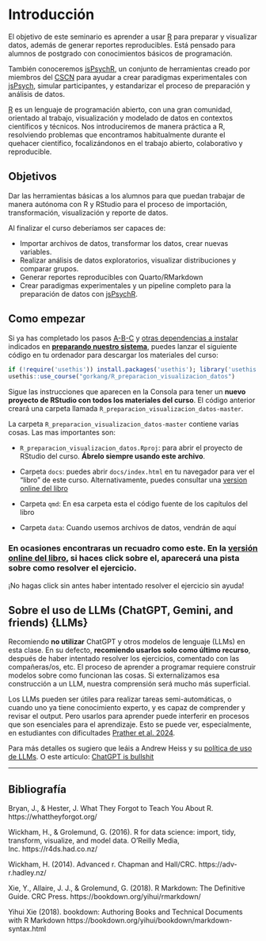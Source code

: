 # Introducción {-}

El objetivo de este seminario es aprender a usar [R](https://www.r-project.org/) para preparar y visualizar datos, además de generar reportes reproducibles. Está pensado para alumnos de postgrado con conocimientos básicos de programación.  

También conoceremos [jsPsychR](https://gorkang.github.io/jsPsychRmanual/index.html), un conjunto de herramientas creado por miembros del [CSCN](https://cscn.uai.cl/) para ayudar a crear paradigmas experimentales con [jsPsych](https://www.jspsych.org/), simular participantes, y estandarizar el proceso de preparación y análisis de datos.  

[R](https://www.r-project.org/) es un lenguaje de programación abierto, con una gran comunidad, orientado al trabajo, visualización y modelado de datos en contextos científicos y técnicos. Nos introduciremos de manera práctica a R, resolviendo problemas que encontramos habitualmente durante el quehacer científico, focalizándonos en el trabajo abierto, colaborativo y reproducible.  


## Objetivos {-}

Dar las herramientas básicas a los alumnos para que puedan trabajar de manera autónoma con R y RStudio para el proceso de importación, transformación, visualización y reporte de datos. 

Al finalizar el curso deberíamos ser capaces de:  

* Importar archivos de datos, transformar los datos, crear nuevas variables.
* Realizar análisis de datos exploratorios, visualizar distribuciones y comparar grupos.
* Generar reportes reproducibles con Quarto/RMarkdown
* Crear paradigmas experimentales y un pipeline completo para la preparación de datos con [jsPsychR](https://gorkang.github.io/jsPsychRmanual/index.html).  


## Como empezar {-}

Si ya has completado los pasos [A-B-C](#empezando-en-a-b-c) y [otras dependencias a instalar](#otras-dependencias-a-instalar) indicados en **[preparando nuestro sistema](#preparando-sistema)**, puedes lanzar el siguiente código en tu ordenador para descargar los materiales del curso:  

```r

if (!require('usethis')) install.packages('usethis'); library('usethis')
usethis::use_course("gorkang/R_preparacion_visualizacion_datos")

```

Sigue las instrucciones que aparecen en la Consola para tener un **nuevo proyecto de RStudio con todos los materiales del curso**. El código anterior creará una carpeta llamada `R_preparacion_visualizacion_datos-master`.  

La carpeta `R_preparacion_visualizacion_datos-master` contiene varias cosas. Las mas importantes son:  

- `R_preparacion_visualizacion_datos.Rproj`: para abrir el proyecto de RStudio del curso. **Ábrelo siempre usando este archivo**.  

- Carpeta `docs`: puedes abrir `docs/index.html` en tu navegador para ver el "libro" de este curso. Alternativamente, puedes consultar una [version online del libro](https://gorkang.github.io/R_preparacion_visualizacion_datos/index.html)  

- Carpeta `qmd`: En esa carpeta esta el código fuente de los capítulos del libro   

- Carpeta `data`: Cuando usemos archivos de datos, vendrán de aquí  



::: {.callout-tip collapse="true"}

### En ocasiones encontraras un recuadro como este. En la [versión online del libro](https://gorkang.github.io/R_preparacion_visualizacion_datos/), si haces click sobre el, aparecerá una pista sobre como resolver el ejercicio.  

¡No hagas click sin antes haber intentado resolver el ejercicio sin ayuda!

:::


## Sobre el uso de LLMs (ChatGPT, Gemini, and friends) {LLMs}

Recomiendo **no utilizar** ChatGPT y otros modelos de lenguaje (LLMs) en esta clase. En su defecto, **recomiendo usarlos solo como último recurso**, después de haber intentado resolver los ejercicios, comentado con las compañeras/os, etc. El proceso de aprender a programar requiere construir modelos sobre como funcionan las cosas. Si externalizamos esa construcción a un LLM, nuestra comprensión será mucho más superficial.  

Los LLMs pueden ser útiles para realizar tareas semi-automáticas, o cuando uno ya tiene conocimiento experto, y es capaz de comprender y revisar el output. Pero usarlos para aprender puede interferir en procesos que son esenciales para el aprendizaje. Esto se puede ver, especialmente, en estudiantes con dificultades [Prather et al. 2024](https://doi.org/10.1145/3632620.3671116).  

Para más detalles os sugiero que leáis a Andrew Heiss y su  [política de uso de LLMs](https://compaf24.classes.andrewheiss.com/syllabus.html#ai-large-language-models-and-bullshit). O este artículo: [ChatGPT is bullshit](https://link.springer.com/article/10.1007/s10676-024-09775-5)

<!-- https://doi.org/10.3390/app14104115 -->
<!-- RQ1: The analysis directly answered the primary question concerning the overall impact of LLM usage on programming education outcomes. We identified a significant negative correlation between the average use of LLMs and students’ final grades (Spear-man’s rho = −0.347, p = 0.026), clearly suggesting that an increased general reliance on LLMs correlates with diminished academic performance in programming assignments. -->



---  


## Bibliografía {.bibliografia -}

Bryan, J., & Hester, J. What They Forgot to Teach You About R. https://whattheyforgot.org/  

Wickham, H., & Grolemund, G. (2016). R for data science: import, tidy, transform, visualize, and model data. O'Reilly Media, Inc. https://r4ds.had.co.nz/  

Wickham, H. (2014). Advanced r. Chapman and Hall/CRC. https://adv-r.hadley.nz/

Xie, Y., Allaire, J. J., & Grolemund, G. (2018). R Markdown: The Definitive Guide. CRC Press. https://bookdown.org/yihui/rmarkdown/  

Yihui Xie (2018). bookdown: Authoring Books and Technical Documents with R Markdown https://bookdown.org/yihui/bookdown/markdown-syntax.html  
